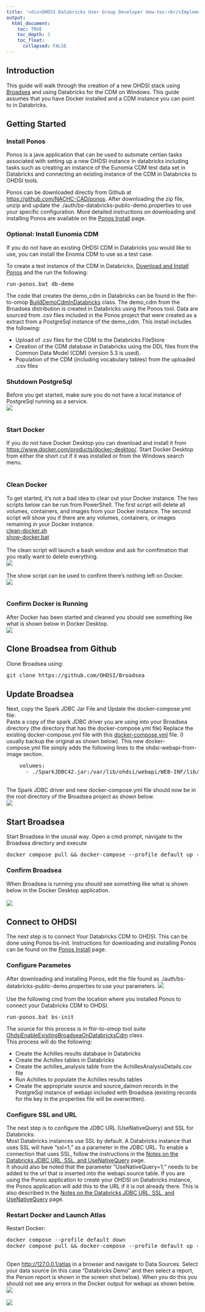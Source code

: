 ---
title: '<div>OHDSI Databricks User Group Developer How-tos:<br/>Implementing OHDSI on Databricks Using Broadsea</div>'
output:
  html_document:
    toc: TRUE
    toc_depth: 3
    toc_float:
      collapsed: FALSE
---

<p>

  <!-- * * *
  *
  * INTRODUCTION
  *
  * * * -->
  <h2>Introduction</h2>
  This guide will walk through the creation of a new OHDSI stack using 
  <a href="https://github.com/OHDSI/Broadsea">Broadsea</a> and using Databricks for the CDM on Windows. 
  This guide assumes that you have Docker installed and a CDM instance you can point to in Databricks. 
  <br/>
  <h2>Getting Started</h2>
  <h3>Install Ponos</h3>
  <p>
  Ponos is a java application that can be used to automate certian tasks associated with setting up a new OHDSI instance in databricks 
  including tasks such as creating an instance of the Eunomia CDM test data set in Databricks 
  and connecting an existing instance of the CDM in Databricks to OHDSI tools.  
  </p>
  Ponos can be downloaded directly from Github at 
  <a href="https://github.com/NACHC-CAD/ponos">https://github.com/NACHC-CAD/ponos</a>. 
  After downloading the zip file, unzip and update the ./auth/bs-databricks-public-demo.properties to use your specific configuration. 
  More detailed instructions on downloading and installing Ponos are available on the 
  <a href="./developer-how-tos_ohdsi-on-databricks_ponos-install.html">Ponos Install</a> page. 
  <h3>Optional: Install Eunomia CDM</h3>
  <p>
  If you do not have an existing OHDSI CDM in Databricks you would like to use, you can install the Enomia CDM to use as a test case. 
  </p>
  <p>
    To create a test instance of the CDM in Databricks, 
    <a href="./developer-how-tos_ohdsi-on-databricks_ponos-install.html">Download and Install Ponos</a> 
    and the run the following: 
<pre class="pre-scrollable">
run-ponos.bat db-demo
</pre>
    The code that creates the demo_cdm in Databricks can be found in the fhir-to-omop 
    <a href="https://github.com/NACHC-CAD/fhir-to-omop/blob/main/src/main/java/org/nachc/tools/fhirtoomop/tools/databricks/BuildDemoCdmInDatabricks.java">BuildDemoCdmInDatabricks</a> class. 
    The demo_cdm from the Broadsea distribution is created in Databricks using the Ponos tool. 
    Data are sourced from .csv files included in the Ponos project that were created as a extract from a  PostgreSql instance of the demo_cdm. 
    This install includes the following: 
    <ul>
      <li>
        Upload of .csv files for the CDM to the Databricks FileStore
      </li>
      <li>
        Creation of the CDM database in Databricks using the DDL files from the 
        <a ref="https://github.com/OHDSI/CommonDataModel">Common Data Model (CDM)</a> (version 5.3 is used). 
      </li>
      <li>
        Population of the CDM (including vocabulary tables) from the uploaded .csv files
      </li>
    </ul>
  </p>
  <h3>Shutdown PostgreSql</h3>
  Before you get started, make sure you do not have a local instance of PostgreSql running as a service. 
  <br/>
  <img src="img/developer-how-tos/broadsea/00-check-postgres.png" />
  <br/>
  <br/>
  <h3>Start Docker</h3>
  If you do not have Docker Desktop you can download and install it from 
  <a href="https://www.docker.com/products/docker-desktop/">https://www.docker.com/products/docker-desktop/</a>. 
  Start Docker Desktop from either the short cut if it was installed 
  or from the Windows search menu. 
  <br/>
  <br/>
  <h3>Clean Docker</h3>
  To get started, it's not a bad idea to clear out your Docker instance. 
  The two scripts below can be run from PowerShell. 
  The first script will delete all volumes, containers, and images from your Docker instance. 
  The second script will show you if there are any volumes, containers, or images remaining in your Docker instance.
  <br/>
  <a href="img/developer-how-tos/broadsea/scripts/clean-docker.sh">clean-docker.sh</a>
  <br/>
  <a href="img/developer-how-tos/broadsea/scripts/show-docker.bat">show-docker.bat</a>
  <br/>
  <br/>
  The clean script will launch a bash window and ask for comfimation that you really want to delete everything. 
  <br/>
  <img src="img/developer-how-tos/broadsea/01-clean.png" />
  <br/>
  <br/>
  The show script can be used to confirm there's nothing left on Docker. 
  <br/>
  <img src="img/developer-how-tos/broadsea/02-show.png" />
  <br/>
  <br/>
  <h3>Confirm Docker is Running</h3>
  After Docker has been started and cleaned you should see something like what is shown below in Docker Desktop. 
  <br/>
  <img src="img/developer-how-tos/broadsea/docker-empty.png" />
  <!-- * * *
  *
  * CLONE FROM GITHUB
  *
  * * * -->
  <h2>Clone Broadsea from Github</h2>
  Clone Broadsea using: 
  <br/>
  <pre class="prescrollable">git clone https://github.com/OHDSI/Broadsea</pre>

  <!-- * * *
  *
  * UPDATE BROADSEA
  *
  * * * -->
  <h2>Update Broadsea</h2>
  Next, copy the Spark JDBC Jar File and Update the docker-compose.yml file: 
  <br/>
  Paste a copy of the spark JDBC driver you are using into your Broadsea directory 
  (the directory that has the docker-compose.yml file)
  Replace the existing docker-compose.yml file with this 
  <a download href="img/developer-how-tos/broadsea/scripts/docker-compose.yml">docker-compose.yml</a> file. 
  (I usually backup the original as shown below). 
  This new docker-compose.yml file simply adds the following lines to the ohdsi-webapi-from-image section.
<pre class="prescrollable">
    volumes:
      - ./SparkJDBC42.jar:/var/lib/ohdsi/webapi/WEB-INF/lib/SparkJDBC42.jar
</pre>
  <br/>
  The Spark JDBC driver and new docker-compose.yml file should now be in the root directory of the Broadsea project as shown below. 
  <br/>
  <img src="img/developer-how-tos/broadsea/03-copy-files.png" />

  <!-- * * *
  *
  * START BROADSEA
  *
  * * * -->
  <h2>Start Broadsea</h2>
  Start Broadsea in the ususal way. 
  Open a cmd prompt, navigate to the Broadsea directory and execute 
<pre class="pre-scrollable">
docker compose pull && docker-compose --profile default up -d
</pre>
  
  <h3>Confirm Broadsea</h3>
  When Broadsea is running you should see something like what is shown below in the Docker Desktop application. 
  <br/>
  <br/>
  <img src="img/developer-how-tos/broadsea/docker-broadsea.png" />
  
  <!-- * * *
  *
  * CONNECT TO OHDSI
  *
  * * * -->
  <h2>Connect to OHDSI</h2>
  The next step is to connect Your Databricks CDM to OHDSI. This can be done using Ponos bs-init. 
  Instructions for downloading and installing Ponos can be found on the 
  <a href="./developer-how-tos_ohdsi-on-databricks_ponos-install.html">Ponos Install</a> page. 

  <!-- * * *
  *
  * CONFIGURE PARAMETERS
  *
  * * * -->
  <h3>Configure Parametes</h3>
  After downloading and installing Ponos, edit the file found as ./auth/bs-databricks-public-demo.properties to use your parameters. 
  <img src="img/developer-how-tos/broadsea/07-params.png" />
  <br/><br/>
  Use the following cmd from the location where you installed Ponos to connect your Databricks CDM to OHDSI. 
<pre class="pre-scrollable">
run-ponos.bat bs-init
</pre>
  The source for this process is in fhir-to-omop tool suite 
  <a href="https://github.com/NACHC-CAD/fhir-to-omop/blob/main/src/main/java/org/nachc/tools/fhirtoomop/tools/databricks/OhdsiEnableExistingBroadseaOnDatabricksCdm.java">OhdsiEnableExistingBroadseaOnDatabricksCdm</a> class. 
  <br/>
  This process will do the following:
  <ul>
    <li>
      Create the Achilles results database in Databricks
    </li>
    <li>
      Create the Achilles tables in Databricks
    </li>
    <li>
      Create the achilles_analysis table from the AchillesAnalysisDetails.csv file
    </li>
    <li>
      Run Achilles to populate the Achilles results tables
    </li>
    <li>
      Create the appropriate source and source_daimon records in the PostgreSql instance of webapi included with Broadsea 
      (existing records for the key in the properties file will be overwritten). 
    </li>
  </ul>

  <!-- 
  * 
  * CONFIGURE SSL 
  *
  * -->
  <h3>Configure SSL and URL</h3>
  The next step is to configure the JDBC URL (UseNativeQuery) and SSL for Databricks:
  <br/>
  Most Databricks instances use SSL by default. 
  A Databricks instance that uses SSL will have "ssl=1;" as a parameter in the JDBC URL. 
  To enable a connection that uses SSL, follow the instructions in the 
  <a href="./developer-how-tos_ohdsi-on-databricks-url.html">Notes on the Databricks JDBC URL, SSL, and UseNativeQuery</a> page. 
  <br/>
  It should also be noted that the parameter "UseNativeQuery=1;" needs to be added to the url that is inserted into the webapi.source table. 
  If you are using the Ponos application to create your OHDSI on Databricks instance, the Ponos application will add this to the URL if it is not already there. 
  This is also described in the 
  <a href="./developer-how-tos_ohdsi-on-databricks-url.html">Notes on the Databricks JDBC URL, SSL, and UseNativeQuery</a> page. 

  <!-- 
  * 
  * RESTART DOCKER AND LAUNCH ATLAS
  *
  * -->
  <h3>Restart Docker and Launch Atlas</h3>
  Restart Docker:
<pre class="prescrollable">
docker compose --profile default down 
docker compose pull && docker-compose --profile default up -d
</pre> 
  <br/>
  Open <a href="http://127.0.0.1/atlas">http://127.0.0.1/atlas</a> in a browser and navigate to Data Sources. 
  Select your data source (in this case "Databricks Demo" and then select a report, the Person report is shown in the screen shot below). 
  When you do this you should not see any errors in the Docker output for webapi as shown below. 
  <br/>
  <img src="img/developer-how-tos/broadsea/05-person-report.png" />
  <br/>
  <br/>
  <img src="img/developer-how-tos/broadsea/06-docker-after-loading-reports.png" />
</p>




